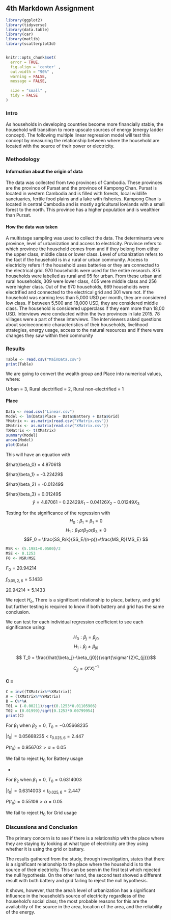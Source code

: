 ## 4th Markdown Assignment
```r

library(ggplot2)
library(tidyverse)
library(data.table)
library(car)
library(matlib)
library(scatterplot3d)


knitr::opts_chunk$set(
  error = TRUE,
  fig.align = 'center' ,
  out.width = "90%" ,
  warning = FALSE,
  message = FALSE,
  
  size = "small" ,
  tidy = FALSE
)
```


### Intro
As households in developing countries become more financially stable, the household will transition to more upscale sources of energy (energy ladder concept). The following multiple linear regression model will test this concept by measuring the relationship between where the household are located with the source of their power or electricity. 

### Methodology



#### Information about the origin of data

The data was collected from two provinces of Cambodia. These provinces are the province of Pursat and the province of Kampong Chan. 
Pursat is located in western Cambodia and is filled with forests, local wildlife sanctuaries, fertile food plains and a lake with fisheries.
Kampong Chan is located in central Cambodia and is mostly agricultural lowlands with a small forest to the north. This province has a higher population and is wealthier than Pursat.

#### How the data was taken

A multistage sampling was used to collect the data. The determinants were province, level of urbanization and access to electricity.
Province refers to which province the household comes from and if they belong from either the upper class, middle class or lower class.
Level of urbanization refers to the fact if the household is in a rural or urban community.
Access to electricity refers if the household uses batteries or they are connected to the electrical grid.
970 households were used for the entire research. 875 households were labelled as rural and 95 for urban. From these urban and rural households, 309 were lower class, 405 were middle class and 256 were higher class. Out of the 970 households, 669 households were electrified and connected to the electrical grid and 301 were not. If the household was earning less than 5,000 USD per month, they are considered low class. If between 5,500 and 18,000 USD, they are considered middle class. The household is considered upperclass if they earn more than 18,00 USD.
Interviews were conducted within the two provinces in late 2015. 78 villages were a part of these interviews. The interviewers asked questions about socioeconomic characteristics of their households, livelihood strategies, energy usage, access to the natural resources and if there were changes they saw within their community  



### Results
```r
Table <- read.csv("MainData.csv")
print(Table)
```

We are going to convert the wealth group and Place into numerical values, where: 

Urban = 3, Rural electrified = 2, Rural non-electrified = 1

#### Place
```r
Data <- read.csv("Linear.csv")
Model <- lm(Data$Place ~ Data$Battery + Data$Grid)
YMatrix <- as.matrix(read.csv("YMatrix.csv"))
XMatrix <- as.matrix(read.csv("XMatrix.csv"))
TXMatrix <- t(XMatrix)
summary(Model)
anova(Model)
plot(Data)
```
This will have an equation with

$\hat{\beta_0} = 4.87061$

$\hat{\beta_1} = -0.22429$

$\hat{\beta_2} = -0.01249$

$\hat{\beta_3} = 0.01249$
$$\hat{y} = 4.87061 - 0.22429X_1 - 0.04126X_2 - 0.01249X_3$$

Testing for the significance of the regression with
$$H_0: \beta_1 = \beta_1 = 0 $$
$$H_1: \beta_1 or \beta_2 or \beta_3 \neq 0 $$
$$F_0 = \frac{SS_R/k}{SS_E/(n-p)}=\frac{MS_R}{MS_E} $$
```r
MSR <- (5.1981+0.0500)/2
MSE <- 0.1253
F0 <- MSR/MSE
```

$F_0 = 20.94214$

$f_{0.05,2,6} = 5.1433$

$20.94214 > 5.1433$

We reject $H_o$, There is a  significant relationship to place, battery, and grid but further testing is required to know if both battery and grid has the same conclusion. 

We can test for each individual regression coefficient to see each significance using:

$$H_0: \beta_j = \beta_{j0}$$
$$H_1: \beta_j \neq \beta_{j0}$$

$$ T_0 = \frac{\hat{\beta_j}-\beta_{j0}}{\sqrt{\sigma^{2}C_{jj}}}$$

$$C_{jj} = (X'X)^{-1}$$

#### C = 

```r
C = inv((TXMatrix%*%XMatrix))
A = (TXMatrix%*%YMatrix)
B = C%*%A
T01 = (-0.00211)/sqrt(0.1253*0.01105906)
T02 = (0.01999)/sqrt(0.1253*0.00799954)
print(C)
```

For $\beta_1$ when $\beta_2 = 0$, $T_0 = -0.05668235$ 

$|t_0| = 0.05668235 < t_{0.025,6} = 2.447$

$P(t_0) = 0.956702 > \alpha = 0.05$

We fail to reject $H_0$ for Battery usage

*

For $\beta_2$ when $\beta_1 = 0$, $T_0 = 0.6314003$ 

$|t_0| = 0.6314003 < t_{0.025,6} = 2.447$

$P(t_0) = 0.55106 > \alpha = 0.05$

We fail to reject $H_0$ for Grid usage


### Discussions and Conclusion
The primary concern is to see if there is a relationship with the place where they are staying by looking at what type of electricity are they using whether it is using the grid or battery.

The results gathered from the study, through investigation, states that there is a significant relationship to the place where the household is to the source of their electricity. This can be seen in the first test which rejected the null hypothesis. On the other hand, the second test showed a different result with both battery and grid failing to reject the null hypothesis.

It shows, however, that the area's level of urbanization has a significant influence in the household's source of electricity regardless of the household's social class; the most probable reasons for this are the availability of the source in the area, location of the area, and the reliability of the energy.




















